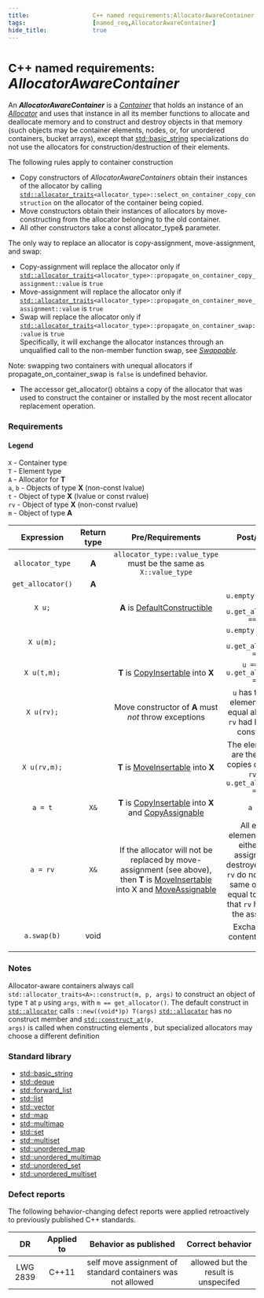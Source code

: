 ```yaml
---
title:                  C++ named requirements:AllocatorAwareContainer 
tags:                   [named_req,AllocatorAwareContainer]
hide_title:             true
---
```



# <Since v='cpp11'><small>C++ named requirements:</small> *AllocatorAwareContainer*</Since>
An ***AllocatorAwareContainer*** is a [*Container*](/docs/named_req/Container) that holds an instance of an [*Allocator*](/docs/named_req/Allocator) 
and uses that instance in all its member functions to allocate and deallocate memory and to construct and destroy objects in that memory 
(such objects may be container elements, nodes, or, for unordered containers, bucket arrays)<Since v='cpp23'>, except that [std::basic_string](/docs/std/containers/strings/string) 
specializations do not use the allocators for construction/destruction of their elements</Since>.

The following rules apply to container construction

* Copy constructors of *AllocatorAwareContainers* obtain their instances of the allocator by calling 
<code><a href="/docs/std/memory/allocator_traits">std::allocator_traits</a>&lt;allocator_type&gt;::select_on_container_copy_construction</code>
on the allocator of the container being copied.
* Move constructors obtain their instances of allocators by move-constructing from the allocator belonging to the old container.
* All other constructors take a const allocator_type& parameter.

The only way to replace an allocator is copy-assignment, move-assignment, and swap:

* Copy-assignment will replace the allocator only if 
<code><a href="/docs/std/memory/allocator_traits">std::allocator_traits</a>&lt;allocator_type&gt;::propagate_on_container_copy_assignment::value</code> is <code>true</code>
* Move-assignment will replace the allocator only if
<code><a href="/docs/std/memory/allocator_traits">std::allocator_traits</a>&lt;allocator_type&gt;::propagate_on_container_move_assignment::value</code> is <code>true</code>
* Swap will replace the allocator only if
<code><a href="/docs/std/memory/allocator_traits">std::allocator_traits</a>&lt;allocator_type&gt;::propagate_on_container_swap::value</code> is <code>true</code> 
<br/> Specifically, it will exchange the allocator instances through an unqualified call to the non-member function swap, 
see <a href="/docs/named_req/Swappable"><i>Swappable</i></a>.

Note: swapping two containers with unequal allocators if propagate_on_container_swap is `false` is undefined behavior.

* The accessor get_allocator() obtains a copy of the allocator that was used to construct the container or installed by the most recent allocator replacement operation.

### Requirements
#### Legend

`X`       - Container type                                <br/>
`T`	      - Element type                                  <br/>
`A`	      - Allocator for **T**                           <br/>
`a`, `b`  - Objects of type **X** (non-const lvalue)      <br/>
`t`	      - Object of type **X** (lvalue or const rvalue) <br/>
`rv`	  - Object of type **X** (non-const rvalue)       <br/>
`m`	      - Object of type **A**                          


| **Expression**    | **Return type** |                                                     **Pre/Requirements**                                                                                                                         |    **Post/Effects**                                                                                                                                                                |     **Complexity**                                      |
|:-----------------:|:---------------:|:------------------------------------------------------------------------------------------------------------------------------------------------------------------------------------------------:|:----------------------------------------------------------------------------------------------------------------------------------------------------------------------------------:|:-------------------------------------------------------:|
| `allocator_type`  | **A**           | `allocator_type::value_type` must be the same as `X::value_type`                                                                                                                                 |                                                                                                                                                                                    | compile-time                                            |
| `get_allocator()` | **A**           |                                                                                                                                                                                                  |                                                                                                                                                                                    | constant                                                |
| `X u;`            |                 | **A** is [DefaultConstructible](/docs/named_req/DefaultConstructible)                                                                                                                            | `u.empty() == true && u.get_allocator() == A()`                                                                                                                                    | constant                                                |
| `X u(m);`         |                 |                                                                                                                                                                                                  | `u.empty() == true && u.get_allocator() == m`                                                                                                                                      | constant                                                |
| `X u(t,m);`       |                 | **T** is [CopyInsertable](/docs/named_req/CopyInsertable) into **X**                                                                                                                             | `u == t && u.get_allocator() == m`                                                                                                                                                 | linear                                                  |
| `X u(rv);`        |                 | Move constructor of **A** must *not* throw exceptions                                                                                                                                            | `u` has the same elements and an equal allocator as `rv` had before the construction                                                                                               | constant                                                |
| `X u(rv,m);`      |                 | **T** is [MoveInsertable](/docs/named_req/MoveInsertable) into **X**                                                                                                                             | The elements of `u` are the same or copies of those of `rv` and `u.get_allocator() == m`                                                                                           | constant if `m == rv.get_allocator()`, otherwise linear |
| `a = t`           | `X&`            | **T** is [CopyInsertable](/docs/named_req/CopyInsertable) into **X** and [CopyAssignable](/docs/named_req/CopyAssignable)                                                                        | `a == t`                                                                                                                                                                           | linear                                                  |
| `a = rv`          | `X&`            | If the allocator will not be replaced by move-assignment (see above), then **T** is [MoveInsertable](/docs/named_req/MoveInsertable) into X and [MoveAssignable](/docs/named_req/MoveAssignable) | All existing elements of `a` are either move assigned to or destroyed; if `a` and `rv` do not refer the same object, `a` is equal to the value that `rv` had before the assignment | linear                                                  |
| `a.swap(b)`       | void            |                                                                                                                                                                                                  | Exchanges the contents of `a` and `b`                                                                                                                                              | constant                                                 |


### Notes

Allocator-aware containers always call `std::allocator_traits<A>::construct(m, p, args)` to construct an object of type `T` at `p` using `args`, with `m == get_allocator()`. <Until v='cpp20'>The default construct 
in <code><a href="/docs/std/memory/allocator">std::allocator</a></code> calls <code>::new((void*)p) T(args)</code> </Until> <Since v='cpp20'><code><a href="/docs/std/memory/allocator">std::allocator</a></code> has no construct member and <code><a href="/docs/std/memory/construct_at">std::construct_at</a>(p, args)</code> is called when constructing elements </Since>, but specialized allocators may choose a different definition

### Standard library
* [std::basic_string](/docs/std/containers/strings/string)
* [std::deque](/docs/std/containers/queues/deque)
* [std::forward_list](/docs/std/containers/lists/forward_list)
* [std::list](/docs/std/containers/lists/list)
* [std::vector](/docs/std/container/vector)
* [std::map](/docs/std/containers/maps/map)
* [std::multimap](/docs/std/containers/maps/multimap)
* [std::set](/docs/std/containers/sets/set)
* [std::multiset](/docs/std/containers/sets/multiset)
* [std::unordered_map](/docs/std/containers/maps/unordered-map)
* [std::unordered_multimap](/docs/std/containers/maps/unordered-multimap)
* [std::unordered_set](/docs/std/containers/sets/unordered-set)
* [std::unordered_multiset](/docs/std/containers/sets/unordered-multiset)

### Defect reports
The following behavior-changing defect reports were applied retroactively to previously published C++ standards.

|    DR    | Applied to |                    Behavior as published                    |           Correct behavior           |
|:--------:|:----------:|:-----------------------------------------------------------:|:------------------------------------:|
| LWG 2839 | C++11      | self move assignment of standard containers was not allowed | allowed but the result is unspecifed |